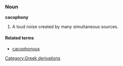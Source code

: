 ===Noun===
'''cacophony'''

# A loud noise created by many simultaneous sources.

====Related terms====
*[[cacophonous]]
[[Category:Greek derivations]]
